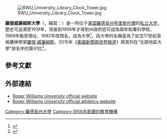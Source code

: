 {{noteTA
|T=zh:羅傑威廉姆斯大學;zh-tw:羅傑威廉斯大學
|1=zh-cn:威廉姆斯; zh-tw:威廉斯
}}
{{Infobox university
|name=         {{lang|en|Roger Williams University}}
|motto=        {{lang|en|Magna Est Veritas}}
|mottoeng=     {{lang|en|Truth is Mighty}} 
|established=  1956年
|type=         [[私立大學|私立大學]]
|image=        Roger Williams University sign, Bristol, Rhode Island.jpg
|affiliation=  無
|faculty=      398
|undergrad=4,425
|postgrad=940
|campus=       郊區，{{convert|140|acre|km2}}
|city=         [[布里斯托爾_(羅得島州)|布里斯托爾]]
|state=        [[羅得島州|羅得島州]]
|country=      [[美國|美國]]
|coor=         {{Coord|41|38|58|N|71|15|38|W|type:edu_region:US-RI|display=inline,title}}
|website=      [http://www.rwu.edu/ www.rwu.edu]
|endowment=    $6270萬 <ref>{{cite  web|url=http://www.nacubo.org/Documents/research/2009_NCSE_Public_Tables_Endowment_Market_Values.pdf|title=U.S. and Canadian Institutions Listed by Fiscal Year 2009 Endowment Market Value and Percentage Change* in Endowment Market Value from FY 2008 to FY 2009|publisher=Nacubo.org|accessdate=2012-08-24|deadurl=yes|archiveurl=https://web.archive.org/web/20171214124106/http://www.nacubo.org/Documents/research/2009_NCSE_Public_Tables_Endowment_Market_Values.pdf|archivedate=2017-12-14}}</ref>
|president=    Donald J. Farish
|nickname=     Hawks
|colors=       品藍、金色和白色
}}

[[File:RWU_University_Library_Clock_Tower.jpg|thumb]]

'''羅傑威廉姆斯大學'''（{{lang-en|Roger Williams University}}，縮寫：{{lang|en|RWU}}）是一所位于[[美国|美国]][[羅德島州|羅德島州]][[布里斯托爾_(羅得島州)|布里斯托爾]]的[[私立大学|私立大学]]，歷史可追溯至1919年，但直到1956年才得到州政府認可成為兩年制專科學校，1969年搬至現址，1992年改現名，成為大學<ref>{{cite web |url=http://www.rwu.edu/about/history/ |title=History & Traditions | Roger Williams University |publisher=Rwu.edu |date= |accessdate=2012-08-24 |deadurl=yes |archiveurl=https://web.archive.org/web/20071227181730/http://www.rwu.edu/about/history/ |archivedate=2007-12-27 }}</ref>。該大學的名稱是為了紀念17世紀英格蘭神學家[[羅傑·威廉姆斯|羅傑·威廉姆斯]]，2015年《[[美國新聞與世界報道|美國新聞與世界報道]]》將其列在“北部地區大學”排名中的第41位<ref name="USnews">{{cite web|title=Roger Williams University|url=http://colleges.usnews.rankingsandreviews.com/best-colleges/roger-williams-university-4917|publisher=[[美國新聞與世界報道|美國新聞與世界報道]]|accessdate=2015-04-07|archive-date=2016-03-04|archive-url=https://web.archive.org/web/20160304111029/http://colleges.usnews.rankingsandreviews.com/best-colleges/roger-williams-university-4917|dead-url=no}}</ref>。

==參考文獻==
{{reflist|2}}

==外部連結==
{{Commons category|Roger Williams University}}
* [http://www.rwu.edu/ Roger Williams University official website] {{Wayback|url=http://www.rwu.edu/ |date=20210505050902 }}
* [http://www.rwuhawks.com/ Roger Williams University official athletics website] {{Wayback|url=http://www.rwuhawks.com/ |date=20210502222305 }}

{{羅德島州的學院和大學}}

[[Category:羅德島州大學|Category:羅德島州大學]]
[[Category:1956年創建的教育機構|Category:1956年創建的教育機構]]